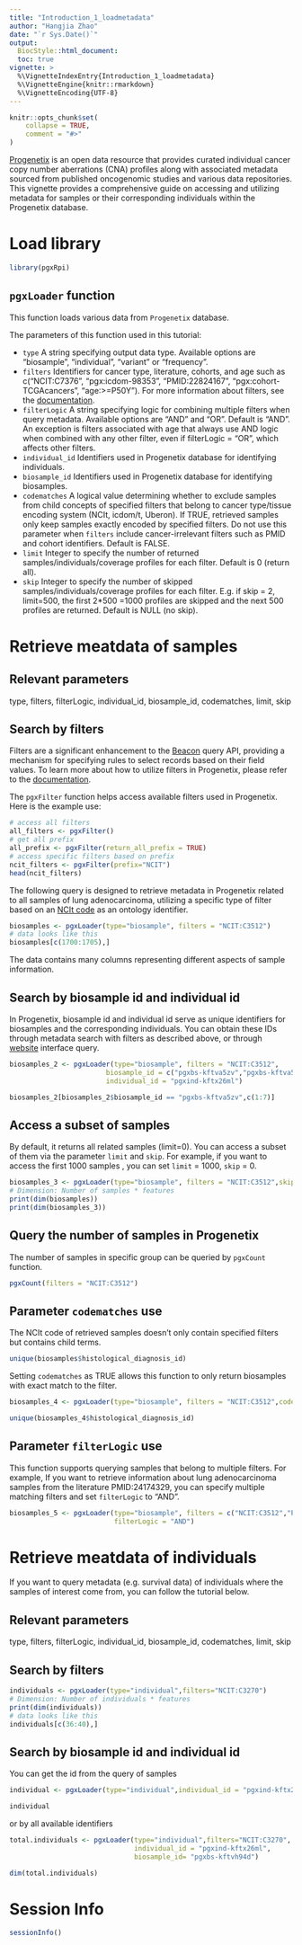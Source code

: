 ```yaml
---
title: "Introduction_1_loadmetadata"
author: "Hangjia Zhao"
date: "`r Sys.Date()`"
output: 
  BiocStyle::html_document:
  toc: true
vignette: >
  %\VignetteIndexEntry{Introduction_1_loadmetadata}
  %\VignetteEngine{knitr::rmarkdown}
  %\VignetteEncoding{UTF-8}
---
```


```r
knitr::opts_chunk$set(
    collapse = TRUE,
    comment = "#>"
)
```

[Progenetix](https://progenetix.org/) is an open data resource that provides curated individual cancer copy number aberrations (CNA) profiles along with associated metadata sourced from published oncogenomic studies and various data repositories. This vignette provides a comprehensive guide on accessing and utilizing metadata for samples or their corresponding individuals within the Progenetix database.

# Load library 

```r
library(pgxRpi)
```

## `pgxLoader` function 

This function loads various data from `Progenetix` database.  

The parameters of this function used in this tutorial:

* `type` A string specifying output data type. Available options are "biosample", "individual", "variant" or "frequency".   
* `filters` Identifiers for cancer type, literature, cohorts, and age such as 
c("NCIT:C7376", "pgx:icdom-98353", "PMID<!-- -->:22824167", "pgx:cohort-TCGAcancers", "age:>=P50Y"). For more information about filters, see the [documentation](https://docs.progenetix.org/beaconplus/#filters-filters-filtering-terms).
* `filterLogic` A string specifying logic for combining multiple filters when query metadata. Available options are "AND" and "OR". Default is "AND". An exception is filters associated with age that always use AND logic when combined with any other filter, even if filterLogic = "OR", which affects other filters. 
* `individual_id` Identifiers used in Progenetix database for identifying individuals. 
* `biosample_id` Identifiers used in Progenetix database for identifying biosamples. 
* `codematches` A logical value determining whether to exclude samples 
from child concepts of specified filters that belong to cancer type/tissue encoding system (NCIt, icdom/t, Uberon). 
If TRUE, retrieved samples only keep samples exactly encoded by specified filters. 
Do not use this parameter when `filters` include cancer-irrelevant filters such as PMID and cohort identifiers.
Default is FALSE.
* `limit` Integer to specify the number of returned samples/individuals/coverage profiles for each filter. 
Default is 0 (return all). 
* `skip` Integer to specify the number of skipped samples/individuals/coverage profiles for each filter. 
E.g. if skip = 2, limit=500, the first 2*500 =1000 profiles are skipped and the next 500 profiles are returned. 
Default is NULL (no skip). 

# Retrieve meatdata of samples 

## Relevant parameters 

type, filters, filterLogic, individual_id, biosample_id, codematches, limit, skip

## Search by filters

Filters are a significant enhancement to the [Beacon](https://www.ga4gh.org/product/beacon-api/) query API, providing a mechanism for specifying rules to select records based on their field values. To learn more about how to utilize filters in Progenetix, please refer to the [documentation](https://docs.progenetix.org/beaconplus/#filters-filters-filtering-terms).

The `pgxFilter` function helps access available filters used in Progenetix. Here is the example use:

```r
# access all filters
all_filters <- pgxFilter()
# get all prefix
all_prefix <- pgxFilter(return_all_prefix = TRUE)
# access specific filters based on prefix
ncit_filters <- pgxFilter(prefix="NCIT")
head(ncit_filters)
```

The following query is designed to retrieve metadata in Progenetix related to all samples of lung adenocarcinoma, utilizing a specific type of filter based on an [NCIt code](https://ncit.nci.nih.gov) as an ontology identifier.

```r
biosamples <- pgxLoader(type="biosample", filters = "NCIT:C3512")
# data looks like this
biosamples[c(1700:1705),]
```

The data contains many columns representing different aspects of sample information. 

## Search by biosample id and individual id 

In Progenetix, biosample id and individual id serve as unique identifiers for biosamples and the corresponding individuals. You can obtain these IDs through metadata search with filters as described above, or through [website](https://progenetix.org/search) interface query.


```r
biosamples_2 <- pgxLoader(type="biosample", filters = "NCIT:C3512",
                        biosample_id = c("pgxbs-kftva5zv","pgxbs-kftva5zw"),
                        individual_id = "pgxind-kftx26ml")

biosamples_2[biosamples_2$biosample_id == "pgxbs-kftva5zv",c(1:7)]
```

## Access a subset of samples

By default, it returns all related samples (limit=0). You can access a subset of them 
via the parameter `limit` and `skip`. For example, if you want to access the first 1000 samples
, you can set `limit` = 1000, `skip` = 0. 

```r
biosamples_3 <- pgxLoader(type="biosample", filters = "NCIT:C3512",skip=0, limit = 1000)
# Dimension: Number of samples * features
print(dim(biosamples))
print(dim(biosamples_3))
```

## Query the number of samples in Progenetix

The number of samples in specific group can be queried by  `pgxCount` function.

```r
pgxCount(filters = "NCIT:C3512")
```

## Parameter `codematches` use

The NCIt code of retrieved samples doesn't only contain specified filters but contains child terms. 

```r
unique(biosamples$histological_diagnosis_id)
```

Setting `codematches` as TRUE allows this function to only return biosamples with exact match to the filter.

```r
biosamples_4 <- pgxLoader(type="biosample", filters = "NCIT:C3512",codematches = TRUE)

unique(biosamples_4$histological_diagnosis_id)
```

## Parameter `filterLogic` use

This function supports querying samples that belong to multiple filters. For example, If you want to retrieve information about lung adenocarcinoma samples from the literature 
PMID:24174329, you can specify multiple matching filters and set `filterLogic` to "AND".

```r
biosamples_5 <- pgxLoader(type="biosample", filters = c("NCIT:C3512","PMID:24174329"), 
                          filterLogic = "AND")
```

# Retrieve meatdata of individuals 

If you want to query metadata (e.g. survival data) of individuals where the samples 
of interest come from, you can follow the tutorial below.

## Relevant parameters  

type, filters, filterLogic, individual_id, biosample_id, codematches, limit, skip 

## Search by filters

```r
individuals <- pgxLoader(type="individual",filters="NCIT:C3270")
# Dimension: Number of individuals * features
print(dim(individuals))
# data looks like this
individuals[c(36:40),]
```

## Search by biosample id and individual id 

You can get the id from the query of samples

```r
individual <- pgxLoader(type="individual",individual_id = "pgxind-kftx26ml", biosample_id="pgxbs-kftvh94d")

individual
```

or by all available identifiers 

```r
total.individuals <- pgxLoader(type="individual",filters="NCIT:C3270",
                               individual_id = "pgxind-kftx26ml",
                               biosample_id= "pgxbs-kftvh94d")

dim(total.individuals)
```

# Session Info

```r
sessionInfo()
```


